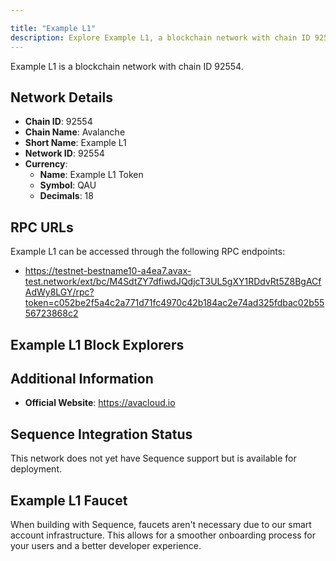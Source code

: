 ```yaml
---

title: "Example L1"
description: Explore Example L1, a blockchain network with chain ID 92554. Learn about its native currency, Example L1 Token, and how to interact with the network.
---
```




Example L1 is a blockchain network with chain ID 92554.

## Network Details

- **Chain ID**: 92554
- **Chain Name**: Avalanche
- **Short Name**: Example L1
- **Network ID**: 92554
- **Currency**: 
  - **Name**: Example L1 Token
  - **Symbol**: QAU
  - **Decimals**: 18

## RPC URLs

Example L1 can be accessed through the following RPC endpoints:

- https://testnet-bestname10-a4ea7.avax-test.network/ext/bc/M4SdtZY7dfiwdJQdjcT3UL5gXY1RDdvRt5Z8BgACfAdWy8LGY/rpc?token=c052be2f5a4c2a771d71fc4970c42b184ac2e74ad325fdbac02b5556723868c2

## Example L1 Block Explorers



## Additional Information

- **Official Website**: https://avacloud.io

## Sequence Integration Status

This network does not yet have Sequence support but is available for deployment.

## Example L1 Faucet

When building with Sequence, faucets aren't necessary due to our smart account infrastructure. This allows for a smoother onboarding process for your users and a better developer experience.
